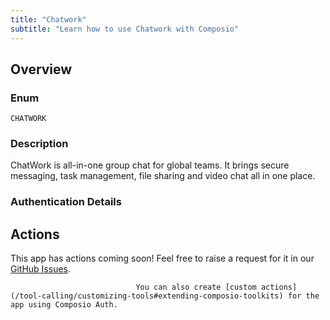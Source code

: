 ```yaml
---
title: "Chatwork"
subtitle: "Learn how to use Chatwork with Composio"
---
```



## Overview

### Enum
`CHATWORK`

### Description
ChatWork is all-in-one group chat for global teams. It brings secure
    messaging, task management, file sharing and video chat all in one
    place.

### Authentication Details

<Accordion title="OAUTH2">
<ParamField path="client_id" type="string" required={true}>
</ParamField>

<ParamField path="client_secret" type="string" required={true}>
</ParamField>

<ParamField path="oauth_redirect_uri" type="string" default="https://backend.composio.dev/api/v1/auth-apps/add">
</ParamField>

<ParamField path="scopes" type="string" default="offline_access">
</ParamField>

<ParamField path="base_url" type="string" default="https://api.chatwork.com/v2">
</ParamField>

</Accordion>


## Actions

This app has actions coming soon! Feel free to raise a request for it in our [GitHub Issues](https://github.com/ComposioHQ/composio/issues).
                                
                                You can also create [custom actions](/tool-calling/customizing-tools#extending-composio-toolkits) for the app using Composio Auth.